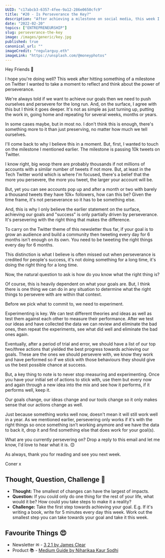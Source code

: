```yaml
---
UUID: "c17abcb3-6357-4fee-9a12-286e0650cfc9"
title: "#20 - Is Perseverance the Key?"
description: "After achieving a milestone on social media, this week I spend some time reflecting on the power of perseverance in achieving our goals and dreams."
date: "2022-02-20"
topics: ["ENTREPRENEURSHIP"]
slug: perseverance-the-key
image: /images/generic/key.jpg
published: true
canonical_url: ""
imageCredit: "regularguy.eth"
imageLink: "https://unsplash.com/@moneyphotos"
---
```


Hey Friends 👋

I hope you're doing well? This week after hitting something of a milestone on Twitter I wanted to take a moment to reflect and think about the power of perseverance.

We're always told if we want to achieve our goals then we need to push ourselves and persevere for the long run. And, on the surface, I agree with this but I think it goes deeper. It's not as simple as just turning up, putting the work in, going home and repeating for several weeks, months or years.

In some cases maybe, but in most no. I don't think this is enough, there's something more to it than just preserving, no matter how much we tell ourselves.

I'll come back to why I believe this in a moment. But, first, I wanted to touch on the milestone I mentioned earlier. The milestone is passing 10k tweets on Twitter.

I know right, big woop there are probably thousands if not millions of accounts with a similar number of tweets if not more. But, at least in the Tech Twitter world which is where I'm focused, there's a belief that the more you persevere, the more you tweet, the larger your account will be.

But, yet you can see accounts pop up and after a month or two with barely a thousand tweets they have 10k+ followers, how can this be? Given the time frame, it's not perseverance so it has to be something else.

And, this is why I only believe the earlier statement on the surface, achieving our goals and "success" is only partially driven by perseverance. It's persevering with the right thing that makes the difference.

To carry on the Twitter theme of this newsletter thus far, if your goal is to grow an audience and build a community then tweeting every day for 6 months isn't enough on its own. You need to be tweeting the right things every day for 6 months.

This distinction is what I believe is often missed out when perseverance is credited for people's success, it's not doing something for a long time, it's doing the right thing for a long time.

Now, the natural question to ask is how do you know what the right thing is?

Of course, this is heavily dependent on what your goals are. But, I think there is one thing we can do in any situation to determine what the right things to persevere with are within that context.

Before we pick what to commit to, we need to experiment.

Experimenting is key. We can test different theories and ideas as well as test them against each other to measure their performance. After we test our ideas and have collected the data we can review and eliminate the bad ones, then repeat the experiments, see what did well and eliminate the bad ones again.

Eventually, after a period of trial and error, we should have a list of our top two/three actions that yielded the best progress towards achieving our goals. These are the ones we should persevere with, we know they work and have performed so if we stick with those behaviours they should give us the best possible chance at success.

But, a key thing to note is to never stop measuring and experimenting. Once you have your initial set of actions to stick with, use them but every now and again through a new idea into the mix and see how it performs, if it performs well, keep it.

Our goals change, our ideas change and our tools change so it only makes sense that our actions change as well.

Just because something works well now, doesn't mean it will still work well in a year. As we mentioned earlier, persevering only works if it's with the right things so once something isn't working anymore and we have the data to back it, drop it and find something else that does work for your goal(s).

What are you currently persevering on? Drop a reply to this email and let me know, I'd love to hear what it is. 😊

As always, thank you for reading and see you next week.

Coner x

## Thought, Question, Challenge 🤔

- **Thought:** The smallest of changes can have the largest of impacts.
- **Question:** If you could only do one thing for the rest of your life, what would it be? How could you take steps to make it a reality?
- **Challenge:** Take the first step towards achieving your goal. E.g. If it's writing a book, write for 5 minutes every day this week. Work out the smallest step you can take towards your goal and take it this week.

## Favourite Things 😍

- Newsletter ✉ - [3,2,1 by James Clear](https://jamesclear.com/3-2-1)
- Product 📚 - [Medium Guide by Niharikaa Kaur Sodhi](https://niharikasodhi.gumroad.com/l/mediumguide)
